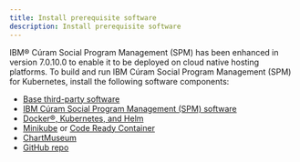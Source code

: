 ```yaml
---
title: Install prerequisite software
description: Install prerequisite software
---
```


IBM® Cúram Social Program Management (SPM) has been enhanced in version 7.0.10.0 to enable it to be deployed on cloud native hosting platforms.
To build and run IBM Cúram Social Program Management (SPM) for Kubernetes, install the following software components:

* [Base third-party software](/01-prereq/3rdparty-sw)
* [IBM Cúram Social Program Management (SPM) software](/02-deploy-spm/SPM-sw)
* [Docker®, Kubernetes, and Helm](/01-prereq/Docker-Kubernetes-Helm)
* [Minikube](/01-prereq/minikube) or [Code Ready Container](/01-prereq/crc_installation)
* [ChartMuseum](/01-prereq/chartmuseum)
* [GitHub repo](/01-prereq/git)
